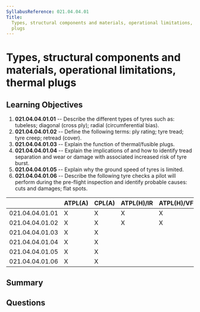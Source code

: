 ```yaml
---
SyllabusReference: 021.04.04.01
Title:
  Types, structural components and materials, operational limitations, thermal
  plugs
---
```


# Types, structural components and materials, operational limitations, thermal plugs

## Learning Objectives

1. **021.04.04.01.01** -- Describe the different types of tyres such as:
   tubeless; diagonal (cross ply); radial (circumferential bias).
2. **021.04.04.01.02** -- Define the following terms: ply rating; tyre tread;
   tyre creep; retread (cover).
3. **021.04.04.01.03** -- Explain the function of thermal/fusible plugs.
4. **021.04.04.01.04** -- Explain the implications of and how to identify tread
   separation and wear or damage with associated increased risk of tyre burst.
5. **021.04.04.01.05** -- Explain why the ground speed of tyres is limited.
6. **021.04.04.01.06** -- Describe the following tyre checks a pilot will
   perform during the pre-flight inspection and identify probable causes: cuts
   and damages; flat spots.

|                 | ATPL(A) | CPL(A) | ATPL(H)/IR | ATPL(H)/VFR | CPL(H) | IR  | CBIR(A) |
| --------------- | ------- | ------ | ---------- | ----------- | ------ | --- | ------- |
| 021.04.04.01.01 | X       | X      | X          | X           | X      |     |         |
| 021.04.04.01.02 | X       | X      | X          | X           | X      |     |         |
| 021.04.04.01.03 | X       | X      |            |             |        |     |         |
| 021.04.04.01.04 | X       | X      |            |             |        |     |         |
| 021.04.04.01.05 | X       | X      |            |             |        |     |         |
| 021.04.04.01.06 | X       | X      |            |             |        |     |         |

## Summary

## Questions
